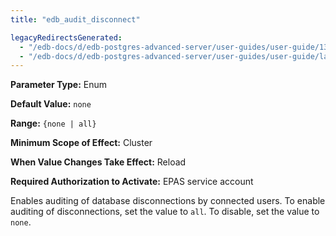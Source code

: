 ```yaml
---
title: "edb_audit_disconnect"

legacyRedirectsGenerated:
  - "/edb-docs/d/edb-postgres-advanced-server/user-guides/user-guide/13/edb_audit_disconnect.html"
  - "/edb-docs/d/edb-postgres-advanced-server/user-guides/user-guide/latest/edb_audit_disconnect.html"
---
```


<div id="edb_audit_disconnect" class="registered_link"></div>

**Parameter Type:** Enum

**Default Value:** `none`

**Range:** `{none | all}`

**Minimum Scope of Effect:** Cluster

**When Value Changes Take Effect:** Reload

**Required Authorization to Activate:** EPAS service account

Enables auditing of database disconnections by connected users. To enable auditing of disconnections, set the value to `all`. To disable, set the value to `none`.
